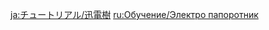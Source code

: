 {{Tutorial
|title    = Electro Regisvine
|subtitle = New Entry
|type     = Enemies
|icon     = Icon Tutorial Monster.png
|about    = Electro Regisvine
|image1   = Tutorial Electro Regisvine.png
|text1    = A predatory plant in the same vein as the [[Cryo Regisvine|Cryo]] and [[Pyro Regisvine]]s, this creature can create an organ that resembles {{Color|help|Electro Cores}} at its roots or corolla. When this type of organ starts to shift, its state will change, condensing into either a Waxing Stamen and a Waning Stamen. When the two types of stamens are present at the same time, they will {{Color|help|attract one another and then unleash a powerful electrical explosion when they make contact}}. Destroying these stamens quickly is key to an easier battle experience.
|sort     = 2603
}}

[[ja:チュートリアル/迅電樹]]
[[ru:Обучение/Электро папоротник]]